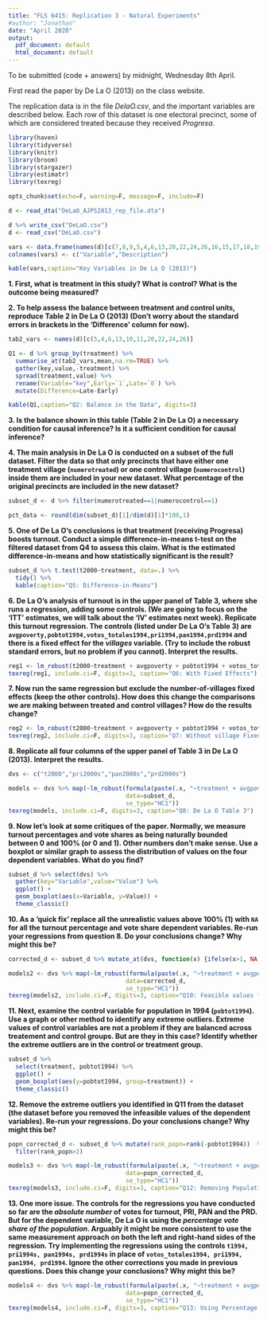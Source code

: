 ```yaml
---
title: "FLS 6415: Replication 3 - Natural Experiments"
#author: "Jonathan"
date: "April 2020"
output:
  pdf_document: default
  html_document: default
---
```


To be submitted (code + answers) by midnight, Wednesday 8th April.

First read the paper by De La O (2013) on the class website. 

The replication data is in the file *DelaO.csv*, and the important variables are described below. Each row of this dataset is one electoral precinct, some of which are considered treated because they received *Progresa*. 

```r
library(haven)
library(tidyverse)
library(knitr)
library(broom)
library(stargazer)
library(estimatr)
library(texreg)

opts_chunk$set(echo=F, warning=F, message=F, include=F)
```

```r
d <- read_dta("DeLaO_AJPS2013_rep_file.dta")

d %>% write_csv("DeLaO.csv")
d <- read_csv("DeLaO.csv")
```

```r
vars <- data.frame(names(d)[c(7,8,9,5,4,6,13,20,22,24,26,16,15,17,18,19,21,23,25)],c("Whether the precinct received Progresa","Number of Treated Villages in Precinct","Number of Control Villages in Precinct","Poverty in 1995","Population in 1994/5","Population Eligible","Number of Villages in Precinct","Turnout % in 1994","PRI vote share 1994","PAN vote share 1994","PRD vote share 1994","Total Number of Votes in 1994","Number of PRI votes in 1994","Number of PAN votes in 1994","Number of PRD votes in 1994","Turnout % in 2000","PRI Vote Share in 2000","PAN Vote Share in 2000","PRD Vote Share in 2000"))
colnames(vars) <- c("Variable","Description")

kable(vars,caption="Key Variables in De La O (2013)")
```


**1. First, what is treatment in this study? What is control? What is the outcome being measured?**

**2. To help assess the balance between treatment and control units, reproduce Table 2 in De La O (2013) (Don't worry about the standard errors in brackets in the 'Difference' column for now).**

```r
tab2_vars <- names(d)[c(5,4,6,13,10,11,20,22,24,26)]

Q1 <- d %>% group_by(treatment) %>% 
  summarise_at(tab2_vars,mean,na.rm=TRUE) %>% 
  gather(key,value,-treatment) %>% 
  spread(treatment,value) %>% 
  rename(Variable="key",Early=`1`,Late=`0`) %>%
  mutate(Difference=Late-Early)

kable(Q1,caption="Q2: Balance in the Data", digits=3)

```

**3. Is the balance shown in this table (Table 2 in De La O) a necessary condition for causal inference? Is it a sufficient condition for causal inference?**

**4. The main analysis in De La O is conducted on a subset of the full dataset. Filter the data so that only precincts that have either one treatment village (`numerotreated`) or one control village (`numerocontrol`) inside them are included in your new dataset. What percentage of the original precincts are included in the new dataset?**

```r
subset_d <- d %>% filter(numerotreated==1|numerocontrol==1)

pct_data <- round(dim(subset_d)[1]/dim(d)[1]*100,1)

```

**5. One of De La O's conclusions is that treatment (receiving Progresa) boosts turnout. Conduct a simple difference-in-means t-test on the filtered dataset from Q4 to assess this claim. What is the estimated difference-in-means and how statistically significant is the result? **

```r
subset_d %>% t.test(t2000~treatment, data=.) %>% 
  tidy() %>%
  kable(caption="Q5: Difference-in-Means")

```

**6. De La O's analysis of turnout is in the upper panel of Table 3, where she runs a regression, adding some controls. (We are going to focus on the 'ITT' estimates, we will talk about the 'IV' estimates next week). Replicate this turnout regression. The controls (listed under De La O's Table 3) are `avgpoverty,pobtot1994,votos_totales1994,pri1994,pan1994,prd1994` and there is a fixed effect for the *villages* variable. (Try to include the robust standard errors, but no problem if you cannot). Interpret the results. **

```r
reg1 <- lm_robust(t2000~treatment + avgpoverty + pobtot1994 + votos_totales1994 + pri1994 + pan1994 + prd1994 + factor(villages),data=subset_d, se_type="HC1")
texreg(reg1, include.ci=F, digits=3, caption="Q6: With Fixed Effects")
```


**7. Now run the same regression but exclude the number-of-villages fixed effects (keep the other controls). How does this change the comparisons we are making between treated and control villages? How do the results change?**

```r
reg2 <- lm_robust(t2000~treatment + avgpoverty + pobtot1994 + votos_totales1994 + pri1994 + pan1994 + prd1994,data=subset_d, se_type="HC1")
texreg(reg2, include.ci=F, digits=3, caption="Q7: Without village Fixed Effects")
```

**8. Replicate all four columns of the upper panel of Table 3 in De La O (2013). Interpret the results. **

```r
dvs <- c("t2000","pri2000s","pan2000s","prd2000s")

models <- dvs %>% map(~lm_robust(formula(paste(.x, "~treatment + avgpoverty + pobtot1994 + votos_totales1994 + pri1994 + pan1994 + prd1994 + factor(villages)")),
                                 data=subset_d, 
                                 se_type="HC1"))
texreg(models, include.ci=F, digits=3, caption="Q8: De La O Table 3")
```

**9. Now let's look at some critiques of the paper. Normally, we measure turnout percentages and vote shares as being naturally bounded between 0 and 100% (or 0 and 1). Other numbers don't make sense. Use a boxplot or similar graph to assess the distribution of values on the four dependent variables. What do you find?**

```r
subset_d %>% select(dvs) %>% 
  gather(key="Variable",value="Value") %>% 
  ggplot() +
  geom_boxplot(aes(x=Variable, y=Value)) +
  theme_classic()

```

**10. As a 'quick fix' replace all the unrealistic values above 100% (1) with `NA` for all the turnout percentage and vote share dependent variables. Re-run your regressions from question 8. Do your conclusions change? Why might this be?**

```r
corrected_d <- subset_d %>% mutate_at(dvs, function(x) {ifelse(x>1, NA,x)})

models2 <- dvs %>% map(~lm_robust(formula(paste(.x, "~treatment + avgpoverty + pobtot1994 + votos_totales1994 + pri1994 + pan1994 + prd1994 + factor(villages)")),
                                 data=corrected_d, 
                                 se_type="HC1"))
texreg(models2, include.ci=F, digits=3, caption="Q10: Feasible values for Dependent Variables")

```

**11. Next, examine the control variable for population in 1994 (`pobtot1994`). Use a graph or other method to identify any extreme outliers. Extreme values of control variables are not a problem if they are balanced across treatement and control groups. But are they in this case? Identify whether the extreme outliers are in the control or treatment group.**

```r
subset_d %>% 
  select(treatment, pobtot1994) %>% 
  ggplot() +
  geom_boxplot(aes(y=pobtot1994, group=treatment)) +
  theme_classic()
```

**12. Remove the extreme outliers you identified in Q11 from the dataset (the dataset before you removed the infeasible values of the dependent variables). Re-run your regressions. Do your conclusions change? Why might this be?**

```r
popn_corrected_d <- subset_d %>% mutate(rank_popn=rank(-pobtot1994))  %>% 
  filter(rank_popn>2)

models3 <- dvs %>% map(~lm_robust(formula(paste(.x, "~treatment + avgpoverty + pobtot1994 + votos_totales1994 + pri1994 + pan1994 + prd1994 + factor(villages)")),
                                 data=popn_corrected_d, 
                                 se_type="HC1"))
texreg(models3, include.ci=F, digits=3, caption="Q12: Removing Population Outliers")

```

**13. One more issue. The controls for the regressions you have conducted so far are the *absolute number* of votes for turnout, PRI, PAN and the PRD. But for the dependent variable, De La O is using the *percentage vote share of the population*. Arguably it might be more consistent to use the same measurement approach on both the left and right-hand sides of the regression. Try implementing the regressions using the controls `t1994, pri1994s, pan1994s, prd1994s` in place of `votos_totales1994, pri1994, pan1994, prd1994`. Ignore the other corrections you made in previous questions. Does this change your conclusions? Why might this be?**

```r
models4 <- dvs %>% map(~lm_robust(formula(paste(.x, "~treatment + avgpoverty + pobtot1994 + t1994 + pri1994s + pan1994s + prd1994s + factor(villages)")),
                                 data=popn_corrected_d, 
                                 se_type="HC1"))
texreg(models4, include.ci=F, digits=3, caption="Q13: Using Percentage Controls")
```
